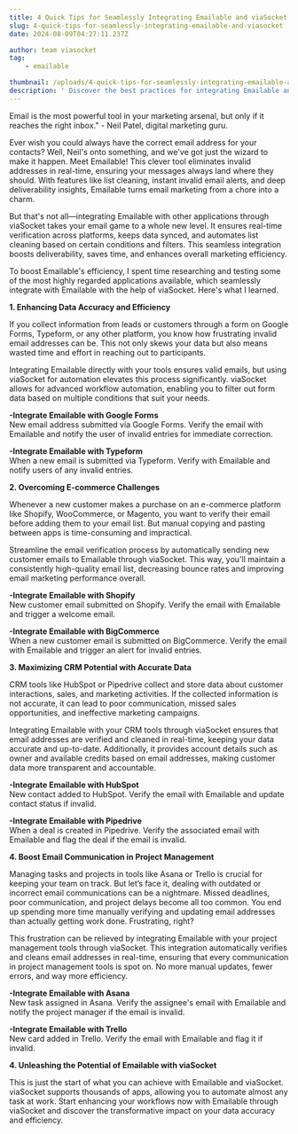 ```yaml
---
title: 4 Quick Tips for Seamlessly Integrating Emailable and viaSocket
slug: 4-quick-tips-for-seamlessly-integrating-emailable-and-viasocket
date: 2024-08-09T04:27:11.237Z

author: team viasocket
tag:
    - emailable

thumbnail: /uploads/4-quick-tips-for-seamlessly-integrating-emailable-and-viasocket.png
description: ' Discover the best practices for integrating Emailable and viaSocket with these 4 quick tips. Streamline your processes and improve communication effortlessly.'
---
```


Email is the most powerful tool in your marketing arsenal, but only if it reaches the right inbox." - Neil Patel, digital marketing guru.

Ever wish you could always have the correct email address for your contacts? Well, Neil's onto something, and we've got just the wizard to make it happen. Meet Emailable! This clever tool eliminates invalid addresses in real-time, ensuring your messages always land where they should. With features like list cleaning, instant invalid email alerts, and deep deliverability insights, Emailable turns email marketing from a chore into a charm.

But that's not all—integrating Emailable with other applications through viaSocket takes your email game to a whole new level. It ensures real-time verification across platforms, keeps data synced, and automates list cleaning based on certain conditions and filters. This seamless integration boosts deliverability, saves time, and enhances overall marketing efficiency.

To boost Emailable's efficiency, I spent time researching and testing some of the most highly regarded applications available, which seamlessly integrate with Emailable with the help of viaSocket. Here's what I learned.

**1. Enhancing Data Accuracy and Efficiency**

If you collect information from leads or customers through a form on Google Forms, Typeform, or any other platform, you know how frustrating invalid email addresses can be. This not only skews your data but also means wasted time and effort in reaching out to participants.

Integrating Emailable directly with your tools ensures valid emails, but using viaSocket for automation elevates this process significantly. viaSocket allows for advanced workflow automation, enabling you to filter out form data based on multiple conditions that suit your needs.

**-Integrate Emailable with Google Forms**  
 New email address submitted via Google Forms. Verify the email with Emailable and notify the user of invalid entries for immediate correction.

**-Integrate Emailable with Typeform**  
 When a new email is submitted via Typeform. Verify with Emailable and notify users of any invalid entries.

**2. Overcoming E-commerce Challenges**

Whenever a new customer makes a purchase on an e-commerce platform like Shopify, WooCommerce, or Magento, you want to verify their email before adding them to your email list. But manual copying and pasting between apps is time-consuming and impractical.

Streamline the email verification process by automatically sending new customer emails to Emailable through viaSocket. This way, you'll maintain a consistently high-quality email list, decreasing bounce rates and improving email marketing performance overall.

**-Integrate Emailable with Shopify**  
 New customer email submitted on Shopify. Verify the email with Emailable and trigger a welcome email.

**-Integrate Emailable with BigCommerce**  
 When a new customer email is submitted on BigCommerce. Verify the email with Emailable and trigger an alert for invalid entries.

**3. Maximizing CRM Potential with Accurate Data**

CRM tools like HubSpot or Pipedrive collect and store data about customer interactions, sales, and marketing activities. If the collected information is not accurate, it can lead to poor communication, missed sales opportunities, and ineffective marketing campaigns.

Integrating Emailable with your CRM tools through viaSocket ensures that email addresses are verified and cleaned in real-time, keeping your data accurate and up-to-date. Additionally, it provides account details such as owner and available credits based on email addresses, making customer data more transparent and accountable.

**-Integrate Emailable with HubSpot**  
 New contact added to HubSpot. Verify the email with Emailable and update contact status if invalid.

**-Integrate Emailable with Pipedrive**  
 When a deal is created in Pipedrive. Verify the associated email with Emailable and flag the deal if the email is invalid.

**4. Boost Email Communication in Project Management**

Managing tasks and projects in tools like Asana or Trello is crucial for keeping your team on track. But let’s face it, dealing with outdated or incorrect email communications can be a nightmare. Missed deadlines, poor communication, and project delays become all too common. You end up spending more time manually verifying and updating email addresses than actually getting work done. Frustrating, right?

This frustration can be relieved by integrating Emailable with your project management tools through viaSocket. This integration automatically verifies and cleans email addresses in real-time, ensuring that every communication in project management tools is spot on. No more manual updates, fewer errors, and way more efficiency.

**-Integrate Emailable with Asana**  
 New task assigned in Asana. Verify the assignee's email with Emailable and notify the project manager if the email is invalid.

**-Integrate Emailable with Trello**  
 New card added in Trello. Verify the email with Emailable and flag it if invalid.

**4. Unleashing the Potential of Emailable with viaSocket**

This is just the start of what you can achieve with Emailable and viaSocket. viaSocket supports thousands of apps, allowing you to automate almost any task at work. Start enhancing your workflows now with Emailable through viaSocket and discover the transformative impact on your data accuracy and efficiency.
